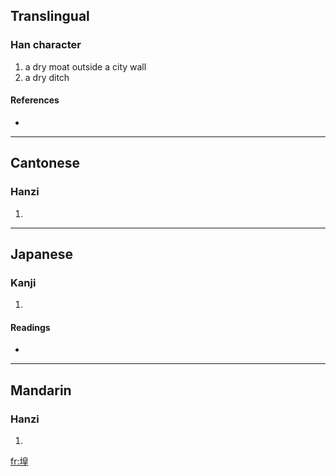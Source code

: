 ==Translingual==

===Han character===
{{Han char|rn=32|rad=土|as=09|sn=12|four=4611<sub>4</sub>|canj=土竹日土 (GHAG)}}

# a dry moat outside a city wall
# a dry ditch

====References====
* {{Han ref|kx=0233.310|dkj=05270|dj=0471.090|hdz=10464.140|uh=582D|ud=22573|bh=D8B1|bd=55473}}

----

==Cantonese==

===Hanzi===
{{yue-hanzi|jyut=|y=wong4}}

# {{defn|Cantonese}}

----

==Japanese==

===Kanji===
{{ja-kanji|grade=|rs=土09}}

# {{defn|Japanese}}

====Readings====
* {{ja-readings|on=[[こう]] (kō), [[おう]] (ō)|kun=[[そとぼり]] (sotobori)}}

----

==Mandarin==

===Hanzi===
{{cmn-hanzi|pin=[[huáng]] ([[huang2]])|wg=huang<sup>2</sup>}}

# {{defn|Mandarin}}

[[fr:堭]]